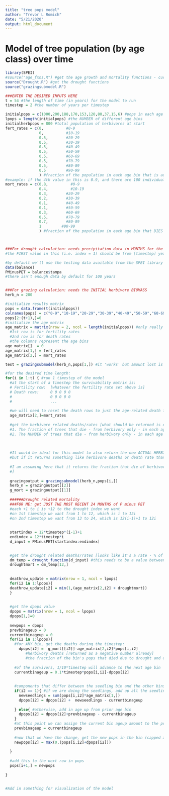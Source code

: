 ---
title: "tree pops model"
author: "Trevor L Romich"
date: "5/21/2020"
output: html_document
---

# Model of tree population (by age class) over time

```{r setup, include=FALSE}
library(SPEI)
#source("age_fxns.R") #get the age growth and mortality functions - currently not actually needed!
source("Drought.R") #get the drought functions
source("grazingsubmodel.R")
```

```{r model inputs}
###ENTER THE DESIRED INPUTS HERE
t = 54 #the length of time (in years) for the model to run
timestep = 2 #the number of years per timestep

initialpops = c(1000,200,188,170,153,120,80,37,15,6) #pops in each age bin (age bins are 0-9,10-19,20-29, etc, with last being 90-99)
lpops = length(initialpops) #the NUMBER of different age bins
initialherbpops = 800 #total population of herbivores at start
fert_rates = c(0,          #0-9
               0,          #10-19
               0.5,        #20-29
               0.5,        #30-39
               0.5,        #40-49
               0.5,        #50-59
               0.5,        #60-69
               0.5,        #70-79
               0.5,        #80-89
               0.5         #90-99
               ) #fraction of the population in each age bin that is added to the first age bin as new seedlings
#example: if the 4th value in this is 0.9, and there are 100 individuals between age 30 and 39 (the 4th age bin), then the 4th age bin will contribute 0.9*100 = 90 new seedlings
mort_rates = c(0.8,          #0-9
               0.4,          #10-19
               0.3,        #20-29
               0.2,        #30-39
               0.1,        #40-49
               0.1,        #50-59
               0.3,        #60-69
               0.5,        #70-79
               0.7,        #80-89
               1         #90-99
               ) #fraction of the population in each age bin that DIES (not survivability)



###For drought calculation: needs precipitation data in MONTHS for the entire time range AND the [timestep] years prior to the start of that range
#the FIRST value in this (i.e. index = 1) should be from [timestep] years before the intended start time

#by default we'll use the testing data available from the SPEI library
data(balance)
PMinusPET = balance$tampa
#there isn't enough data by default for 100 years


###For grazing calculation: needs the INITIAL herbivore BIOMASS
herb_n = 200
```

```{r model setup}
#initialize results matrix
pops = data.frame(t(initialpops))
colnames(pops) = c("0-9","10-19","20-29","30-39","40-49","50-59","60-69","70-79","80-89","90-99")
pops[2:(t+1),]=0
#initialize the age matrix
age_matrix = matrix(nrow = 2, ncol = length(initialpops)) #only really need 2 rows:
  #1st row is for fertility rates
  #2nd row is for death rates
  #the columns represent the age bins
age_matrix[]  = 0
age_matrix[1,] = fert_rates
age_matrix[2,] = mort_rates
```

```{r test grazing submodel}
test = grazingsubmodel(herb_n,pops[1,]) #it 'works' but amount lost is higher than the population for the default values 
```

``` {r model loop}
#for the desired time length:
for(i in 1:t) { #run 1 timestep of the model
  #at the start of a timestep the survivability matrix is:
  # Fertility row:  [whatever the fertility rate set above is]
  # Death rows:     0 0 0 0 0
  #                 0 0 0 0 0
  #                 ...
  
  #we will need to reset the death rows to just the age-related death fractions
  age_matrix[2,]=mort_rates
  
  #get the herbivore related deaths/rates [what should be returned is either:
  #1. The fraction of trees that die - from herbivory only - in each age class for a single timestep, OR
  #2. The NUMBER of trees that die - from herbivory only - in each age class for a SINGLE timestep
  
  
  
  #It would be ideal for this model to also return the new ACTUAL HERBIVORE POPULATION at the end of a single timestep,
  #but if it returns something like herbivore deaths or death rate than that can be handled here too
  
  #I am assuming here that it returns the fraction that die of herbivory during the timestep as well as the growth and death numbers (not rates) for the herbivore population
  #]
  
  grazingoutput = grazingsubmodel(herb_n,pops[i,])
  herb_n = grazingoutput[[2]]
  g_mort = grazingoutput[[1]]
  
  ######Drought related mortality
  ###FOR ME: get JUST THE MOST RECENT 24 MONTHS of P minus PET
  #each +1 to i is +12 to the drought index we want
  #on 1st timestep we want from 1 to 12, which is i to 12i
  #on 2nd timestep we want from 13 to 24, which is 12(i-1)+1 to 12i
  
  
  startindex = 12*timestep*(i-1)+1
  endindex = 12*timestep*i
  d_input = PMinusPET[startindex:endindex]
  

  #get the drought related deaths/rates [looks like it's a rate - % of standing dead trees, which I take to mean % of trees that DIE of drought at the timestep]
  dm_temp = drought_function(d_input) #this needs to be a value between 0 and 1 but it is not
  droughtmort = dm_temp[12,]
  
  
  deathrow_update = matrix(nrow = 1, ncol = lpops)
  for(i2 in 1:lpops){
  deathrow_update[i2] = min(1,(age_matrix[2,i2] + droughtmort))
  }
  
  
  #get the dpops value
  dpops = matrix(nrow = 1, ncol = lpops)
  dpops[1,]=0
  
  newpops = dpops
  prevbinageup = 0
  currentbinageup = 0
  for(i2 in 1:lpops){
    #for ANY bin, get the deaths during the timestep:
      dpops[i2] =  g_mort[[i2]]-age_matrix[2,i2]*pops[i,i2]
         #herbivory deaths [returned as a negative number already]
         #the fraction of the bin's pops that died due to drought and other causes
         
    #of the survivors, 1/10*timestep will advance to the next age bin
    currentbinageup = 0.1*timestep*pops[i,i2]-dpops[i2]
    
    
    #components that differ between the seedling bin and the other bins  
    if(i2 == 1){ #if we are doing the seedlings, add up all the seedling production from each age range
      newseedlings = sum(pops[i,i2]*age_matrix[1,])
      dpops[i2] = dpops[i2] +  newseedlings - currentbinageup
      
    } else{ #otherwise, add in age up from prior age bin
      dpops[i2] = dpops[i2]+prevbinageup - currentbinageup
    }
    #at this point we can assign the current bin ageup amount to the prev bin value for use on the next iteration
    prevbinageup = currentbinageup
    
    #now that we have the change, get the new pops in the bin (capped at minimum of 0) 
    newpops[i2] = max(0,(pops[i,i2]+dpops[i2]))
    
  }
  
  #add this to the next row in pops
  pops[i+1,] = newpops
  
}


#Add in something for visualization of the model
```

```{r visualize results}


```